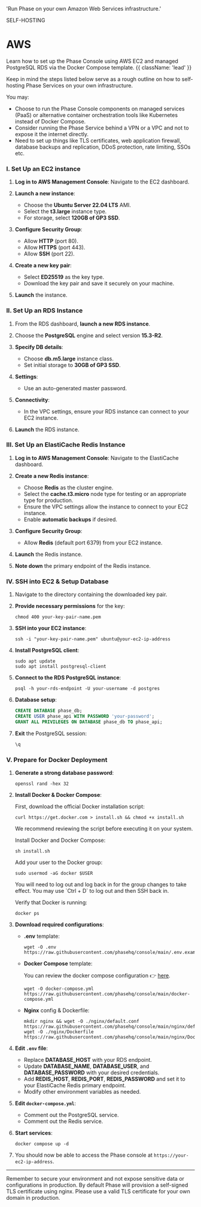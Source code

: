 
  'Run Phase on your own Amazon Web Services infrastructure.'

<Tag variant="small">SELF-HOSTING</Tag>

# AWS

Learn how to set up the Phase Console using AWS EC2 and managed PostgreSQL RDS via the Docker Compose template. {{ className: 'lead' }}

Keep in mind the steps listed below serve as a rough outline on how to self-hosting Phase Services on your own infrastructure.

You may:

- Choose to run the Phase Console components on managed services (PaaS) or alternative container orchestration tools like Kubernetes instead of Docker Compose.
- Consider running the Phase Service behind a VPN or a VPC and not to expose it the internet directly.
- Need to set up things like TLS certificates, web application firewall, database backups and replication, DDoS protection, rate limiting, SSOs etc.

### I. Set Up an EC2 instance

1. **Log in to AWS Management Console**:
   Navigate to the EC2 dashboard.

2. **Launch a new instance**:

   - Choose the **Ubuntu Server 22.04 LTS** AMI.
   - Select the **t3.large** instance type.
   - For storage, select **120GB of GP3 SSD**.

3. **Configure Security Group**:

   - Allow **HTTP** (port 80).
   - Allow **HTTPS** (port 443).
   - Allow **SSH** (port 22).

4. **Create a new key pair**:

   - Select **ED25519** as the key type.
   - Download the key pair and save it securely on your machine.

5. **Launch** the instance.

### II. Set Up an RDS Instance

1. From the RDS dashboard, **launch a new RDS instance**.
2. Choose the **PostgreSQL** engine and select version **15.3-R2**.

3. **Specify DB details**:

   - Choose **db.m5.large** instance class.
   - Set initial storage to **30GB of GP3 SSD**.

4. **Settings**:

   - Use an auto-generated master password.

5. **Connectivity**:

   - In the VPC settings, ensure your RDS instance can connect to your EC2 instance.

6. **Launch** the RDS instance.

### III. Set Up an ElastiCache Redis Instance

1. **Log in to AWS Management Console**:
   Navigate to the ElastiCache dashboard.

2. **Create a new Redis instance**:

   - Choose **Redis** as the cluster engine.
   - Select the **cache.t3.micro** node type for testing or an appropriate type for production.
   - Ensure the VPC settings allow the instance to connect to your EC2 instance.
   - Enable **automatic backups** if desired.

3. **Configure Security Group**:

   - Allow **Redis** (default port 6379) from your EC2 instance.

4. **Launch** the Redis instance.

5. **Note down** the primary endpoint of the Redis instance.

### IV. SSH into EC2 & Setup Database

1. Navigate to the directory containing the downloaded key pair.
2. **Provide necessary permissions** for the key:

   ```fish
   chmod 400 your-key-pair-name.pem
   ```

3. **SSH into your EC2 instance**:

   ```fish
   ssh -i "your-key-pair-name.pem" ubuntu@your-ec2-ip-address
   ```

4. **Install PostgreSQL client**:

   ```fish
   sudo apt update
   sudo apt install postgresql-client
   ```

5. **Connect to the RDS PostgreSQL instance**:

   ```fish
   psql -h your-rds-endpoint -U your-username -d postgres
   ```

6. **Database setup**:

   ```sql
   CREATE DATABASE phase_db;
   CREATE USER phase_api WITH PASSWORD 'your-password';
   GRANT ALL PRIVILEGES ON DATABASE phase_db TO phase_api;
   ```

7. **Exit** the PostgreSQL session:
   ```sql
   \q
   ```

### V. Prepare for Docker Deployment

1. **Generate a strong database password**:

   ```fish
   openssl rand -hex 32
   ```

2. **Install Docker & Docker Compose**:

   First, download the official Docker installation script:

   ```fish
   curl https://get.docker.com > install.sh && chmod +x install.sh
   ```

   We recommend reviewing the script before executing it on your system.

   Install Docker and Docker Compose:

   ```fish
   sh install.sh
   ```

   Add your user to the Docker group:

   ```fish
   sudo usermod -aG docker $USER
   ```

   <Note>
   You will need to log out and log back in for the group changes to take effect. You may use `Ctrl + D` to log out and then SSH back in.
   </Note>

   Verify that Docker is running:

   ```fish
   docker ps
   ```

3. **Download required configurations**:

   - **.env** template:

     ```fish
     wget -O .env https://raw.githubusercontent.com/phasehq/console/main/.env.example
     ```

   - **Docker Compose** template:

     You can review the docker compose configuration 👉 [here](https://github.com/phasehq/console/blob/main/docker-compose.yml).

     ```fish
     wget -O docker-compose.yml https://raw.githubusercontent.com/phasehq/console/main/docker-compose.yml
     ```

   - **Nginx** config & Dockerfile:
     ```fish
     mkdir nginx && wget -O ./nginx/default.conf https://raw.githubusercontent.com/phasehq/console/main/nginx/default.conf
     wget -O ./nginx/Dockerfile  https://raw.githubusercontent.com/phasehq/console/main/nginx/Dockerfile
     ```

4. **Edit `.env` file**:

   - Replace **DATABASE_HOST** with your RDS endpoint.
   - Update **DATABASE_NAME**, **DATABASE_USER**, and **DATABASE_PASSWORD** with your desired credentials.
   - Add **REDIS_HOST**, **REDIS_PORT**, **REDIS_PASSWORD** and set it to your ElastiCache Redis primary endpoint.
   - Modify other environment variables as needed.

5. **Edit `docker-compose.yml`**:

   - Comment out the PostgreSQL service.
   - Comment out the Redis service.

6. **Start services**:

   ```fish
   docker compose up -d
   ```

7. You should now be able to access the Phase console at `https://your-ec2-ip-address`.

---

Remember to secure your environment and not expose sensitive data or configurations in production. By default Phase will provision a self-signed TLS certificate using nginx. Please use a valid TLS certificate for your own domain in production.
